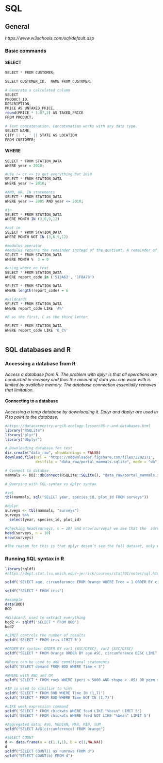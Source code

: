 # SQL


## General
  *https://www.w3schools.com/sql/default.asp*
  
### Basic commands

#### SELECT

```r

SELECT * FROM CUSTOMER;

SELECT CUSTOMER_ID,  NAME FROM CUSTOMER;

# Generate a calculated column
SELECT
PRODUCT_ID,
DESCRIPTION,
PRICE AS UNTAXED_PRICE,
round(PRICE * 1.07,2) AS TAXED_PRICE
FROM PRODUCT;

# Text concatenation. Concatenation works with any data type.
SELECT NAME,
CITY || ', ' || STATE AS LOCATION
FROM CUSTOMER;
```

#### WHERE

```r

SELECT * FROM STATION_DATA
WHERE year = 2010;

#Use != or <> to get everything but 2010
SELECT * FROM STATION_DATA
WHERE year != 2010;

#AND, OR, IN statements
SELECT * FROM STATION_DATA
WHERE year >= 2005 AND year <= 2010;

#in
SELECT * FROM STATION_DATA
WHERE MONTH IN (3,6,9,12)

#not in
SELECT * FROM STATION_DATA
WHERE MONTH NOT IN (3,6,9,12)

#modulus operator
#modulus returns the remainder instead of the quotient. A remainder of 0 means there is no remainder at all
SELECT * FROM STATION_DATA
WHERE MONTH %  3 = 0

#using where on text
SELECT * FROM STATION_DATA
WHERE report_code in ('513A63', '1F8A7B')

SELECT * FROM STATION_DATA
WHERE length(report_code) = 6

#wildcards
SELECT * FROM STATION_DATA
WHERE report_code LIKE 'A%'

#B as the first, C as the third letter

SELECT * FROM STATION_DATA
WHERE report_code LIKE 'B_C%'



```



## SQL databases and R

### Accessing a database from R

*Access a database from R.*
*The problem with dplyr is that all operations are conducted in-memory and thus the amount of data you can work with is limited by available memory. The database connection essentially removes that limitation.* 

#### Connecting to a database

*Accessing a temp database by downloading it. Dplyr and dbplyr are used in R to point to the database.*



```r
#https://datacarpentry.org/R-ecology-lesson/05-r-and-databases.html
library("RSQLite")
library("plyr")
library("dbplyr")

# Downloading database for test
dir.create("data_raw", showWarnings = FALSE)
download.file(url = "https://ndownloader.figshare.com/files/2292171",
              destfile = "data_raw/portal_mammals.sqlite", mode = "wb")

# Connect to databse
mammals <- DBI::dbConnect(RSQLite::SQLite(), "data_raw/portal_mammals.sqlite")

# Querying with SQL-syntax vs dplyr syntax

#sql
tbl(mammals, sql("SELECT year, species_id, plot_id FROM surveys"))

#dplyr
surveys <- tbl(mammals, "surveys")
surveys %>%
  select(year, species_id, plot_id)

#Checking head(surveys, n = 10) and nrow(surveys) we see that the  surveys at first glance looks like a data frame but there are some differences.*
head(surveys, n = 10)
nrow(surveys)

#The reason for this is that dplyr dosen´t see the full dataset, only what was asked for when the question in dplyr was translated into SQL.

```

### Running SQL syntax in R


```r
library(sqldf)
#https://dept.stat.lsa.umich.edu/~jerrick/courses/stat701/notes/sql.html#introduction

sqldf('SELECT age, circumference FROM Orange WHERE Tree = 1 ORDER BY circumference ASC')

sqldf("SELECT * FROM iris")

#example
data(BOD)
BOD

#Wildcard: used to extract everything
bod2 <- sqldf('SELECT * FROM BOD')
bod2

#LIMIT controls the number of results
sqldf('SELECT * FROM iris LIMIT 5')

#ORDER BY syntax: ORDER BY var1 {ASC/DESC}, var2 {ASC/DESC}
sqldf("SELECT * FROM Orange ORDER BY age ASC, circumference DESC LIMIT 5")

#Where can be used to add conditional statements
sqldf('SELECT demand FROM BOD WHERE Time < 3')

#WHERE with AND and OR
sqldf('SELECT * FROM rock WHERE (peri > 5000 AND shape < .05) OR perm > 1000')

#IN is used to similiar to %in%
sqldf('SELECT * FROM BOD WHERE Time IN (1,7)')
sqldf('SELECT * FROM BOD WHERE Time NOT IN (1,7)')

#LIKE weak expression command
sqldf('SELECT * FROM chickwts WHERE feed LIKE "%bean" LIMIT 5')
sqldf('SELECT * FROM chickwts WHERE feed NOT LIKE "%bean" LIMIT 5')

#Aggregated data: AVG, MEDIAN, MAX, MIN, SUM
sqldf("SELECT AVG(circumference) FROM Orange")

#SELECT COUNT
d <- data.frame(a = c(1,1,1), b = c(1,NA,NA))
d
sqldf("SELECT COUNT() as numrows FROM d")
sqldf("SELECT COUNT(b) FROM d")



```
